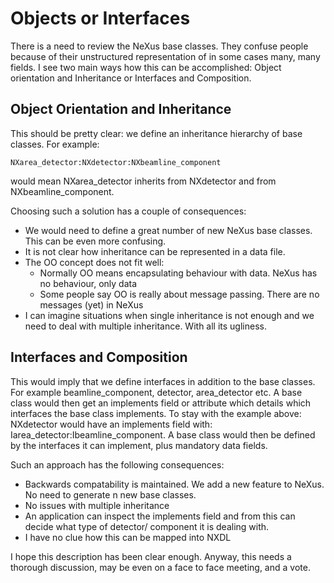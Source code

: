= Objects or Interfaces =

There is a need to review the NeXus base classes. They confuse people because of their unstructured representation of in some cases many, many fields.  I see two main ways how this can be accomplished: Object orientation and Inheritance or Interfaces and Composition. 

== Object Orientation and Inheritance ==

This should be pretty clear: we define an inheritance hierarchy of base classes. For example:

<pre>
NXarea_detector:NXdetector:NXbeamline_component
</pre>

would mean NXarea_detector inherits from NXdetector and from NXbeamline_component. 

Choosing such a solution has a couple of consequences:

* We would need to define a great number of new NeXus base classes. This can be even more confusing.
* It is not clear how inheritance can be represented in a data file. 
* The OO concept does not fit well:
** Normally OO means encapsulating behaviour with data. NeXus has no behaviour, only data
** Some people say OO is really about message passing. There are no messages (yet) in NeXus  
* I can imagine situations when single inheritance is not enough and we need to deal with multiple inheritance. With all its ugliness. 

== Interfaces and Composition ==

This would imply that we define interfaces in addition to the base classes. For example beamline_component, detector, area_detector etc. A base class would then get an implements field or attribute which details which interfaces the base class implements. To stay with the example above:
NXdetector would have an implements field with: Iarea_detector:Ibeamline_component. A base class 
would then be defined by the interfaces it can implement, plus mandatory data fields. 

Such an approach has the following consequences:
* Backwards compatability is maintained. We add a new feature to NeXus. No need to generate n new base classes.
* No issues with multiple inheritance
* An application can inspect the implements field and from this can decide what type of detector/ component it is dealing with. 
* I have no clue how this can be mapped into NXDL


I hope this description has been clear enough. Anyway, this needs a thorough discussion, may be 
even on a face to face meeting, and a vote.